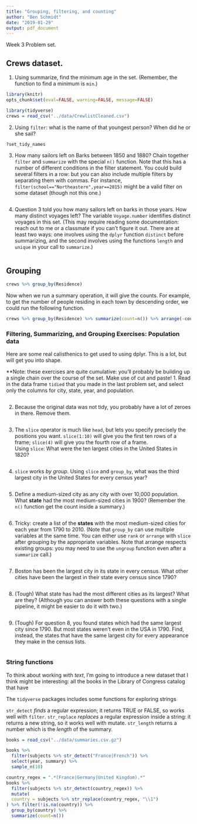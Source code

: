 ```yaml
---
title: "Grouping, filtering, and counting"
author: "Ben Schmidt"
date: "2019-01-29"
output: pdf_document
---
```


Week 3 Problem set.

## Crews dataset.

1. Using summarize, find the minimum age in the set. (Remember, the function to find a minimum is `min`.)

```r
library(knitr)
opts_chunk$set(eval=FALSE, warning=FALSE, message=FALSE)
```

``` r
library(tidyverse)
crews = read_csv("../data/CrewlistCleaned.csv")

```

2. Using `filter`: what is the name of that youngest person? When did he or she sail?

``` r
?set_tidy_names
```


3. How many sailors left on Barks between 1850 and 1880? Chain together `filter` and `summarize` with the special `n()` function. Note that this has a number of different conditions in the filter statement. You could build several filters in a row: but you can also include multiple filters by separating them with commas. For instance, `filter(school=="Northeastern",year==2015)` might be a valid filter on some dataset (though not this one.)


``` r

```

4. Question 3 told you how many sailors left on barks in those years. How many distinct voyages left? The variable `Voyage.number` identifies distinct voyages in this set. (This may require reading some documentation: reach out to me or a classmate if you can't figure it out. There are at least two ways: one involves using the `dplyr` function `distinct` before summarizing, and the second involves using the functions `length` and `unique` in your call to `summarize`.)

``` r

```

## Grouping

``` r
crews %>% group_by(Residence)
```

Now when we run a summary operation, it will give the counts. For example, to get the number of people residing in each town by descending order, we could run the following function.

``` r
crews %>% group_by(Residence) %>% summarize(count=n()) %>% arrange(-count)
```


### Filtering, Summarizing, and Grouping Exercises: Population data

Here are some real calisthenics to get used to using dplyr. This is a lot, but will get you into shape.

**Note: these exercises are quite cumulative: you'll probably be building up a single chain over the course of the set. Make use of cut and paste!
1. Read in the data frame `tidied` that you made in the last problem set, and select only the columns for city, state, year, and population.

``` r

```

2. Because the original data was not tidy, you probably have a lot of zeroes in there. Remove them.

``` r

```

3. The `slice` operator is much like `head`, but lets you specify precisely the positions you want. `slice(1:10)` will give you the first ten rows of a frame; `slice(4)` will give you the fourth row of a frame.\
Using `slice`: What were the ten largest cities in the United States in 1820?

``` r

```

4. `slice` works *by group*. Using `slice` and `group_by`, what was the third largest city in the United States for every census year?

``` r

```

5. Define a medium-sized city as any city with over 10,000 population. What **state** had the most medium-sized cities in 1900? (Remember the `n()` function get the count inside a summary.)

``` r

```

6. Tricky: create a list of the **states** with the most medium-sized cities for each year from 1790 to 2010. (Note that `group_by` can use multiple variables at the same time. You can either use `rank` or `arrange` with `slice` after grouping by the appropriate variables. Note that arrange respects existing groups: you may need to use the `ungroup` function even after a `summarize` call.) 

``` r

```

7. Boston has been the largest city in its state in every census. What other cities have been the largest in their state every census since 1790?


```r

```

8. (Tough) What state has had the most different cities as its largest? What are they? (Although you can answer both these questions with a single pipeline, it might be easier to do it with two.)

``` r

```

9. (Tough) For question 8, you found states which had the same largest city since 1790. But most states weren't even in the USA in 1790. Find, instead, the states that have the same largest city for every appearance they make in the census lists.

``` r


```

### String functions

To think about working with *text*, I'm going to introduce a new dataset that I think might be interesting: all the books in the Library of Congress catalog that have

The `tidyverse` packages includes some functions for exploring strings

`str_detect` *finds* a regular expression; it returns TRUE or FALSE, so works well with `filter`.
`str_replace` *replaces* a regular expression inside a string: it returns a new string, so it works well with mutate.
`str_length` returns a number which is the *length* of the summary.


```r
books = read_csv("../data/summaries.csv.gz")

books %>% 
  filter(subjects %>% str_detect("France|French")) %>% 
  select(year, summary) %>% 
  sample_n(10)

```


```r
country_regex = ".*(France|Germany|United Kingdom).*"
books %>% 
  filter(subjects %>% str_detect(country_regex)) %>%
  mutate(
  country = subjects %>% str_replace(country_regex, "\\1")
) %>% filter(!is.na(country)) %>%
  group_by(country) %>% 
  summarize(count=n())
```

